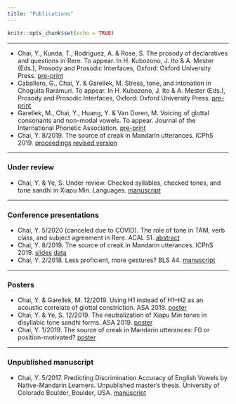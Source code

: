 ```yaml
---
title: "Publications"
---
```

```r
knitr::opts_chunk$set(echo = TRUE)

```

***
* Chai, Y., Kunda, T., Rodríguez, A. & Rose, S. The prosody of declaratives and
questions in Rere. To appear. In H. Kubozono, J. Ito & A. Mester (Eds.), Prosody and Prosodic Interfaces, Oxford: Oxford University Press. [pre-print](file/Chai_et_al_The_Prosody_of_Questions_in_Rere.pdf)
* Caballero, G., Chai, Y. & Garellek, M. Stress, tone, and intonation in Choguita Rarámuri. To appear. In H. Kubozono, J. Ito & A. Mester (Eds.), Prosody and Prosodic Interfaces, Oxford: Oxford University Press. [pre-print](file/Caballero_et_al_Raramuri_prosody.pdf)
* Garellek, M., Chai, Y., Huang, Y. & Van Doren, M. Voicing of glottal consonants and non-modal vowels. To appear. Journal of the International Phonetic Association. [pre-print](https://osf.io/rs89n/)
* Chai, Y. 8/2019. The source of creak in Mandarin utterances. ICPhS 2019. [proceedings](file/Chai_Mandarin_creak_icphs2019.pdf) [revised version](https://escholarship.org/uc/item/8mg0x5pb#main)

***
### Under review
* Chai, Y. & Ye, S. Under review. Checked syllables, checked tones, and tone sandhi in Xiapu Min. Languages. [manuscript](file/XM_checked_tone_YC_YS.pdf)


***


### Conference presentations
* Chai, Y. 5/2020 (canceled due to COVID). The role of tone in TAM, verb class, and subject agreement in Rere. ACAL 51. [abstract](file/Chai_ACAL_abstract.pdf)
* Chai, Y. 8/2019. The source of creak in Mandarin utterances. ICPhS 2019. [slides](file/slides_icphs2019_yc.pdf) [data](https://doi.org/10.17605/OSF.IO/XR8D7)
* Chai, Y. 2/2018. Less proficient, more gestures? BLS 44. [manuscript](file/manuscript_bls_yc.pdf)


***

### Posters
* Chai, Y. & Garellek, M. 12/2019. Using H1 instead of H1–H2 as an acoustic correlate of glottal constriction. ASA 2019. [poster](file/Chai_Garellek_ASA_F2019.pdf)
* Chai, Y. & Ye, S. 12/2019. The neutralization of Xiapu Min tones in disyllabic tone sandhi forms. ASA 2019. [poster](file/Chai_ASA_F2019_print.pdf)
* Chai, Y. 1/2019. The source of creak in Mandarin utterances: F0 or position-motivated? [poster](file/poster_lsa2019_yc.pdf)

***

### Unpublished manuscript
* Chai, Y. 5/2017. Predicting Discrimination Accuracy of English Vowels by Native-Mandarin Learners. Unpublished master's thesis. University of Colorado Boulder, Boulder, USA. [manuscript](https://escholarship.org/uc/item/44b0m25r)
